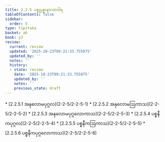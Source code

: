```yaml
---
title: 2.2.5 ပစ္စုပ္ပန္နာနာဂတဝါရ
tableOfContents: false
sidebar:
  order: 5
type: tipitaka
basket: ab
book: y3
review:
  current: review
  updated: '2025-10-23T09:21:33.755975'
  updated_by: ''
  notes: ''
  history:
  - state: review
    date: '2025-10-23T09:21:33.755975'
    updated_by: ''
    notes: ''
    previous_state: draft
---
```



<ReviewStatus review={frontmatter.review} showDetails={true} />

<HypothesisAnnotation frontmatter={frontmatter} />

<DynamicBreadcrumb />



<TableOfContents book="y3" section="2.2.5">
* [2.2.5.1 အနုလောမပုဂ္ဂလ](2-2-5/2-2-5-1)
* [2.2.5.2 အနုလောမဩကာသ](2-2-5/2-2-5-2)
* [2.2.5.3 အနုလောမပုဂ္ဂလောကာသ](2-2-5/2-2-5-3)
* [2.2.5.4 ပစ္စနီကပုဂ္ဂလ](2-2-5/2-2-5-4)
* [2.2.5.5 ပစ္စနီကဩကာသ](2-2-5/2-2-5-5)
* [2.2.5.6 ပစ္စနီကပုဂ္ဂလောကာသ](2-2-5/2-2-5-6)
</TableOfContents>